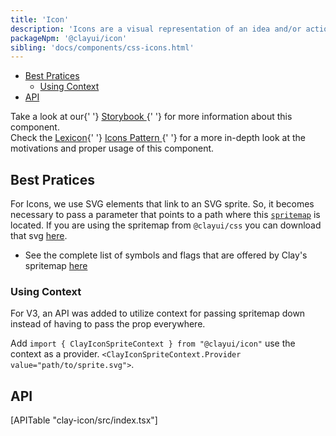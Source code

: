 ```yaml
---
title: 'Icon'
description: 'Icons are a visual representation of an idea and/or action.'
packageNpm: '@clayui/icon'
sibling: 'docs/components/css-icons.html'
---
```



<div class="nav-toc-absolute">
<div class="nav-toc">

-   [Best Pratices](#variants-and-best-pratices)
    -   [Using Context](#using-context)
-   [API](#api)

</div>
</div>

<IconSearch source={icons} />

<div class="clay-site-alert alert alert-warning">
	Take a look at our{' '}
	<a href="https://storybook-clayui.netlify.com/?path=/story/clayicon--default">
		Storybook
	</a>{' '}
	for more information about this component.
</div>

<div class="clay-site-alert alert alert-info">
	Check the <a href="https://liferay.design/lexicon/">Lexicon</a>{' '}
	<a href="https://liferay.design/lexicon/core-components/icons/">
		Icons Pattern
	</a>{' '}
	for a more in-depth look at the motivations and proper usage of this
	component.
</div>

## Best Pratices

For Icons, we use SVG elements that link to an SVG sprite. So, it becomes necessary to pass a parameter that points to a path where this [`spritemap`](#api-spritemap) is located.
If you are using the spritemap from `@clayui/css` you can download that svg [here](https://github.com/liferay/clay/blob/master/clayui.com/static/images/icons/icons.svg).

-   See the complete list of symbols and flags that are offered by Clay's spritemap [here](/docs/components/icons.html)

<Icon />

### Using Context

<div class="clay-site-alert alert alert-info">
	For V3, an API was added to utilize context for passing spritemap down
	instead of having to pass the prop everywhere.
</div>

Add `import { ClayIconSpriteContext } from "@clayui/icon"` use the context as a provider. `<ClayIconSpriteContext.Provider value="path/to/sprite.svg">`.

<IconWithContext />

## API

<div>[APITable "clay-icon/src/index.tsx"]</div>
